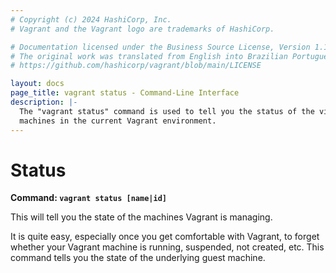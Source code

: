 ```yaml
---
# Copyright (c) 2024 HashiCorp, Inc.
# Vagrant and the Vagrant logo are trademarks of HashiCorp.

# Documentation licensed under the Business Source License, Version 1.1.
# The original work was translated from English into Brazilian Portuguese.
# https://github.com/hashicorp/vagrant/blob/main/LICENSE

layout: docs
page_title: vagrant status - Command-Line Interface
description: |-
  The "vagrant status" command is used to tell you the status of the virtual
  machines in the current Vagrant environment.
---
```


# Status

**Command: `vagrant status [name|id]`**

This will tell you the state of the machines Vagrant is managing.

It is quite easy, especially once you get comfortable with Vagrant, to
forget whether your Vagrant machine is running, suspended, not created, etc.
This command tells you the state of the underlying guest machine.
